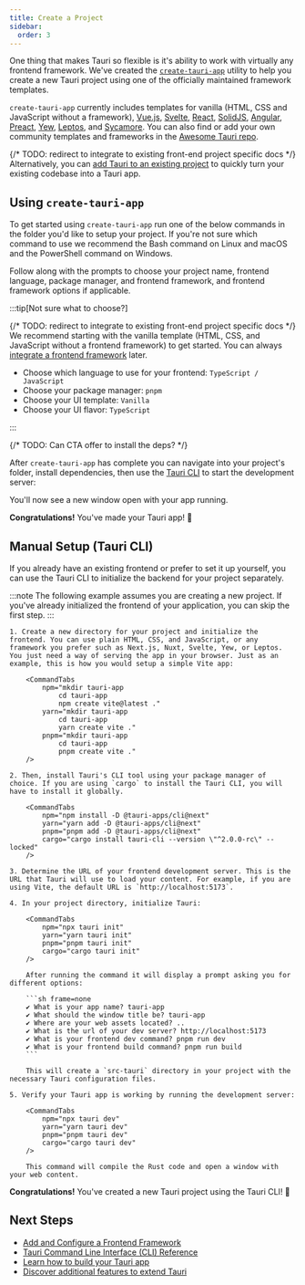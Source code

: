 ```yaml
---
title: Create a Project
sidebar:
  order: 3
---
```




One thing that makes Tauri so flexible is it's ability to work with virtually any frontend framework. We've created the [`create-tauri-app`](https://github.com/tauri-apps/create-tauri-app) utility to help you create a new Tauri project using one of the officially maintained framework templates.

`create-tauri-app` currently includes templates for vanilla (HTML, CSS and JavaScript without a framework), [Vue.js](https://vuejs.org), [Svelte](https://svelte.dev), [React](https://reactjs.org/), [SolidJS](https://www.solidjs.com/), [Angular](https://angular.io/), [Preact](https://preactjs.com/), [Yew](https://yew.rs/), [Leptos](https://github.com/leptos-rs/leptos), and [Sycamore](https://sycamore-rs.netlify.app/). You can also find or add your own community templates and frameworks in the [Awesome Tauri repo](https://github.com/tauri-apps/awesome-tauri).

{/* TODO: redirect to integrate to existing front-end project specific docs */}
Alternatively, you can [add Tauri to an existing project](#manual-setup-tauri-cli) to quickly turn your existing codebase into a Tauri app.

## Using `create-tauri-app`

To get started using `create-tauri-app` run one of the below commands in the folder you'd like to setup your project. If you're not sure which command to use we recommend the Bash command on Linux and macOS and the PowerShell command on Windows.

<Cta />

Follow along with the prompts to choose your project name, frontend language, package manager, and frontend framework, and frontend framework options if applicable.

:::tip[Not sure what to choose?]

{/* TODO: redirect to integrate to existing front-end project specific docs */}
We recommend starting with the vanilla template (HTML, CSS, and JavaScript without a frontend framework) to get started. You can always [integrate a frontend framework](/start/create-project/) later.

- Choose which language to use for your frontend: `TypeScript / JavaScript`
- Choose your package manager: `pnpm`
- Choose your UI template: `Vanilla`
- Choose your UI flavor: `TypeScript`

:::

{/* TODO: Can CTA offer to install the deps? */}

After `create-tauri-app` has complete you can navigate into your project's folder, install dependencies, then use the [Tauri CLI](/reference/cli/) to start the development server:


<CommandTabs
  npm="cd tauri-app
    npm install
    npm run tauri dev"
  yarn="cd tauri-app
    yarn install
    yarn tauri dev"
  pnpm="cd tauri-app
    pnpm install
    pnpm tauri dev"
  cargo="cd tauri-app
    cargo tauri dev"
/>

You'll now see a new window open with your app running.

**Congratulations!** You've made your Tauri app! 🚀

## Manual Setup (Tauri CLI)

If you already have an existing frontend or prefer to set it up yourself, you can use the Tauri CLI to initialize the backend for your project separately.

:::note
The following example assumes you are creating a new project. If you've already initialized the frontend of your application, you can skip the first step.
:::

<Steps>

    1. Create a new directory for your project and initialize the frontend. You can use plain HTML, CSS, and JavaScript, or any framework you prefer such as Next.js, Nuxt, Svelte, Yew, or Leptos. You just need a way of serving the app in your browser. Just as an example, this is how you would setup a simple Vite app:

        <CommandTabs
            npm="mkdir tauri-app
                cd tauri-app
                npm create vite@latest ."
            yarn="mkdir tauri-app
                cd tauri-app
                yarn create vite ."
            pnpm="mkdir tauri-app
                cd tauri-app
                pnpm create vite ."
        />

    2. Then, install Tauri's CLI tool using your package manager of choice. If you are using `cargo` to install the Tauri CLI, you will have to install it globally.

        <CommandTabs
            npm="npm install -D @tauri-apps/cli@next"
            yarn="yarn add -D @tauri-apps/cli@next"
            pnpm="pnpm add -D @tauri-apps/cli@next"
            cargo="cargo install tauri-cli --version \"^2.0.0-rc\" --locked"
        />

    3. Determine the URL of your frontend development server. This is the URL that Tauri will use to load your content. For example, if you are using Vite, the default URL is `http://localhost:5173`.

    4. In your project directory, initialize Tauri:

        <CommandTabs
            npm="npx tauri init"
            yarn="yarn tauri init"
            pnpm="pnpm tauri init"
            cargo="cargo tauri init"
        />

        After running the command it will display a prompt asking you for different options:

        ```sh frame=none
        ✔ What is your app name? tauri-app
        ✔ What should the window title be? tauri-app
        ✔ Where are your web assets located? ..
        ✔ What is the url of your dev server? http://localhost:5173
        ✔ What is your frontend dev command? pnpm run dev
        ✔ What is your frontend build command? pnpm run build
        ```

        This will create a `src-tauri` directory in your project with the necessary Tauri configuration files.

    5. Verify your Tauri app is working by running the development server:

        <CommandTabs
            npm="npx tauri dev"
            yarn="yarn tauri dev"
            pnpm="pnpm tauri dev"
            cargo="cargo tauri dev"
        />

        This command will compile the Rust code and open a window with your web content.

</Steps>

**Congratulations!** You've created a new Tauri project using the Tauri CLI! 🚀

## Next Steps

- [Add and Configure a Frontend Framework](/start/frontend/)
- [Tauri Command Line Interface (CLI) Reference](/reference/cli/)
- [Learn how to build your Tauri app](/develop/)
- [Discover additional features to extend Tauri](/plugin/)
